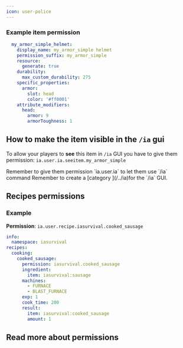 ```yaml
---
icon: user-police
---
```


### Example item permission

```yaml
  my_armor_simple_helmet:
    display_name: my_armor_simple helmet
    permission_suffix: my_armor_simple
    resource:
      generate: true
    durability:
      max_custom_durability: 275
    specific_properties:
      armor:
        slot: head
        color: '#ff0001'
    attribute_modifiers:
      head:
        armor: 9
        armorToughness: 1
```

## How to make the item visible in the `/ia` gui

To allow your players to **see** this item in `/ia` GUI you have to give them permission: `ia.user.ia.seeitem.my_armor_simple`


<Note>
Remember to give them permission `ia.user.ia` to let them use `/ia` command
</Note>



<Warning>
Remember to create a [category ](/../ia)for the `/ia` GUI.
</Warning>


## Recipes permissions

### Example

**Permission**: `ia.user.recipe.iasurvival.cooked_sausage`

```yaml
info:
  namespace: iasurvival
recipes:
  cooking:
    cooked_sausage:
      permission: iasurvival.cooked_sausage
      ingredient:
        item: iasurvival:sausage
      machines:
        - FURNACE
        - BLAST_FURNACE
      exp: 1
      cook_time: 200
      result:
        item: iasurvival:cooked_sausage
        amount: 1
```

## Read more about permissions


<Card title="Permissions" icon="text" href="/permissions" horizontal></Card>

